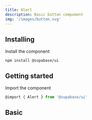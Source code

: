 ```yaml
---
title: Alert
description: Basic button compoment
img: '/images/button.svg'
---
```


## Installing

Install the component

```cli
npm install @supabase/ui
```

## Getting started

Import the component

```js
@import { Alert } from '@supabase/ui'
```

## Basic

<CodeSample sample="AlertBasic" v="0" />

